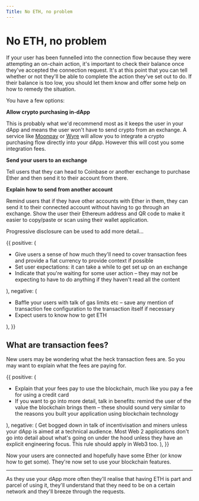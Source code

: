 ```yaml
---
Title: No ETH, no problem
---
```



# No ETH, no problem

If your user has been funnelled into the connection flow because they were attempting an on-chain action, it's important to check their balance once they've accepted the connection request. It's at this point that you can tell whether or not they'll be able to complete the action they've set out to do. If their balance is too low, you should let them know and offer some help on how to remedy the situation.

You have a few options:

**Allow crypto purchasing in-dApp**

This is probably what we'd recommend most as it keeps the user in your dApp and means the user won't have to send crypto from an exchange. A service like [Moonpay](https://moonpay.io) or [Wyre](https://sendwyre.com) will allow you to integrate a crypto purchasing flow directly into your dApp. However this will cost you some integration fees.

**Send your users to an exchange**

Tell users that they can head to Coinbase or another exchange to purchase Ether and then send it to their account from there.

**Explain how to send from another account**

Remind users that if they have other accounts with Ether in them, they can send it to their connected account without having to go through an exchange. Show the user their Ethereum address and QR code to make it easier to copy/paste or scan using their wallet application.

Progressive disclosure can be used to add more detail...


<DoDont>
  {{
    positive: (
      <Text>
      <ul>
      <li>Give users a sense of how much they'll need to cover transaction fees and provide a fiat currency to provide context if possible</li>
      <li>Set user expectations: it can take a while to get set up on an exchange</li>
      <li>Indicate that you're waiting for some user action – they may not be expecting to have to do anything if they haven't read all the content</li>
      </ul>
      </Text>
    ),
    negative: (
    <Text>
    <ul>
    <li>Baffle your users with talk of gas limits etc – save any mention of transaction fee configuration to the transaction itself if necessary</li>
    <li>Expect users to know how to get ETH</li>
    </ul>
    </Text>
    ),
  }}
</DoDont>


## What are transaction fees?

New users may be wondering what the heck transaction fees are. So you may want to explain what the fees are paying for.

<DoDont>
  {{
    positive: (
      <Text>
      <ul>
      <li>Explain that your fees pay to use the blockchain, much like you pay a fee for using a credit card</li>
      <li>If you want to go into more detail, talk in benefits: remind the user of the value the blockchain brings them – these should sound very similar to the reasons you built your application using blockchain technology</li>
      </ul>
      </Text>
    ),
    negative: (
    <Text>Get bogged down in talk of incentivisation and miners unless your dApp is aimed at a technical audience. Most Web 2 applications don't go into detail about what's going on under the hood unless they have an explicit engineering focus. This rule should apply in Web3 too.</Text>
    ),
  }}
</DoDont>

Now your users are connected and hopefully have some Ether (or know how to get some). They're now set to use your blockchain features.

---

As they use your dApp more often they'll realise that having ETH is part and parcel of using it, they'll understand that they need to be on a certain network and they'll breeze through the requests.
